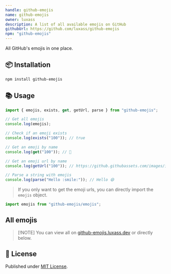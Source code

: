 ```yaml
---
handle: github-emojis
name: github-emojis
owner: luxass
description: A list of all available emojis on GitHub
githubUrl: https://github.com/luxass/github-emojis
npm: "github-emojis"
---
```


All GitHub's emojis in one place.

## 📦 Installation

```sh
npm install github-emojis
```

## 📚 Usage

```ts
import { emojis, exists, get, getUrl, parse } from "github-emojis";

// Get all emojis
console.log(emojis);

// Check if an emoji exists
console.log(exists("100")); // true

// Get an emoji by name
console.log(get("100")); // 💯

// Get an emoji url by name
console.log(getUrl("100")); // https://github.githubassets.com/images/icons/emoji/unicode/1f4af.png?v8

// Parse a string with emojis
console.log(parse("Hello :smile:")); // Hello 😄
```

> If you only want to get the emoji urls, you can directly import the `emojis` object.

```ts
import emojis from "github-emojis/emojis";
```

## All emojis

> \[!NOTE]
> You can view all on [github-emojis.luxass.dev](https://github-emojis.luxass.dev) or directly below.

## 📄 License

Published under [MIT License](https://github.com/luxass/github-emojis/blob/main/LICENSE).
